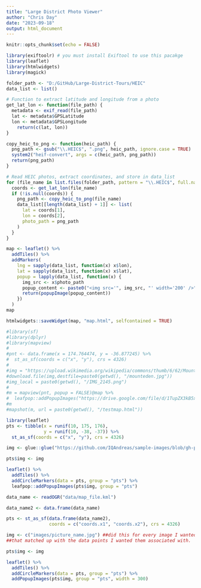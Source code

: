 ```yaml
---
title: "Large District Photo Viewer"
author: "Chris Day"
date: "2023-09-18"
output: html_document
---
```


```r
knitr::opts_chunk$set(echo = FALSE)
```

```r
library(exiftoolr) # you must install Exiftool to use this pacakge
library(leaflet)
library(htmlwidgets)
library(magick)
```

```r
folder_path <- "D:/GitHub/Large-District-Tours/HEIC"
data_list <- list()
```

```r
# Function to extract latitude and longitude from a photo
get_lat_lon <- function(file_path) {
  metadata <- exif_read(file_path)
  lat <- metadata$GPSLatitude
  lon <- metadata$GPSLongitude
    return(c(lat, lon))
}
```

```r
copy_heic_to_png <- function(heic_path) {
  png_path <- gsub("\\.HEIC$", ".png", heic_path, ignore.case = TRUE)
  system2("heif-convert", args = c(heic_path, png_path))
  return(png_path)
}
```

```r
# Read HEIC photos, extract coordinates, and store in data_list
for (file_name in list.files(folder_path, pattern = "\\.HEIC$", full.names = TRUE)) {
  coords <- get_lat_lon(file_name)
  if (!is.null(coords)) {
    png_path <- copy_heic_to_png(file_name)
    data_list[[length(data_list) + 1]] <- list(
      lat = coords[1],
      lon = coords[2],
      photo_path = png_path
    )
  }
}
```

```r
map <- leaflet() %>%
  addTiles() %>%
  addMarkers(
    lng = sapply(data_list, function(x) x$lon),
    lat = sapply(data_list, function(x) x$lat),
    popup = lapply(data_list, function(x) {
      img_src <- x$photo_path
      popup_content <- paste0("<img src='", img_src, "' width='200' />")
      return(popupImage(popup_content))
    })
  )
map
```

```r
htmlwidgets::saveWidget(map, "map.html", selfcontained = TRUE)
```


```r
#library(sf)
#library(dplyr)
#library(mapview)
#
#pnt <- data.frame(x = 174.764474, y = -36.877245) %>% 
#  st_as_sf(coords = c("x", "y"), crs = 4326)
#
#img = "https://upload.wikimedia.org/wikipedia/commons/thumb/6/62/Mount_Eden.jpg/640px-Mount_Eden.jpg"
#download.file(img,destfile=paste0(getwd(), "/mounteden.jpg"))
#img_local = paste0(getwd(), "/IMG_2145.png")
#
#m = mapview(pnt, popup = FALSE)@map %>%
#  leafpop::addPopupImages("https://drive.google.com/file/d/1TupZX3kB5xEz9cOMLHOSjXQEthWFQFGQ/view?usp=sharing", group = "pnt")
#m
#mapshot(m, url = paste0(getwd(), "/testmap.html"))
```
```r
library(leaflet)
pts <- tibble(x = runif(10, 175, 176), 
              y = runif(10, -38, -37)) %>% 
  st_as_sf(coords = c("x", "y"), crs = 4326)

img <- glue::glue("https://github.com/IQAndreas/sample-images/blob/gh-pages/100-100-color/{11:20}.jpg?raw=true")

pts$img <- img

leaflet() %>%
  addTiles() %>%
  addCircleMarkers(data = pts, group = "pts") %>%
  leafpop::addPopupImages(pts$img, group = "pts")
```


```r
data_name <- readOGR("data/map_file.kml")

data_name2 <- data.frame(data_name)

pts <- st_as_sf(data.frame(data_name2),
                coords = c("coords.x1", "coords.x2"), crs = 4326)

img <- c("images/picture_name.jpg") ##did this for every image I wanted to use, in the order 
##that matched up with the data points I wanted them associated with.

pts$img <- img

leaflet() %>%
  addTiles() %>%
  addCircleMarkers(data = pts, group = "pts") %>%
  addPopupImages(pts$img, group = "pts", width = 300)
```

